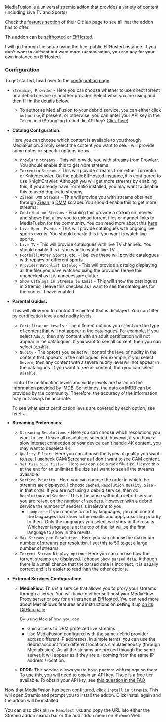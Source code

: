 
<StremioAddonButtons id="mediafusion" manifest="https://mediafusion.elfhosted.com/manifest.json" configurable={true} source="https://github.com/mhdzumair/MediaFusion"/> 


MediaFusion is a universal stremio addon that provides a variety of content (including Live TV and Sports)

Check the [features section](https://github.com/mhdzumair/MediaFusion?tab=readme-ov-file#-features) of their GitHub page to see all that the addon has to offer.

This addon can be [selfhosted](https://github.com/mhdzumair/MediaFusion?tab=readme-ov-file#-local-add-on-deployment) or [ElfHosted](https://elfhosted.com/app/mediafusion/).

I will go through the setup using the free, public ElfHosted instance. If you don't want to selfhost but want more customisation, you can pay for your own instance on ElfHosted.

<h3>Configuration</h3>

To get started, head over to the [configuration page](https://mediafusion.elfhosted.com/configure):

- `Streaming Provider` - Here you can choose whether to use direct torrent or a debrid service or another provider. Select what you are using and then fill in the details below.
                            
    - To authorise MediaFusion to your debrid service, you can either click `Authorise`, if present, or otherwise, you can enter your API key in the `Token` field (Struggling to find the API key? [Click here](faq#where-can-i-find-my-debrid-api-key))

- **Catalog Configuration:**

    Here you can choose which content is available to you through MediaFusion. Simply select the content you want to see. I will provide some notes on specific options below.
    - `Prowlarr Streams` - This will provide you with streams from Prowlarr. You should enable this to get more streams.
    - `Torrentio Streams` - This will provide streams from either Torrentio or Knightcrawler. On the public ElfHosted instance, it is configured to use KnightCrawler. 
                            Although you will get more streams by enabling this, if you already have Torrentio installed, you may want to disable this to avoid duplicate streams.
    - `Zilean DMM Streams` - This will provide you with streams obtained through [Zilean](https://github.com/iPromKnight/zilean), a [DMM](extras/debrid-media-manager) scraper. You should enable this to get more streams.
    - `Contribution Streams` - Enabling this provide a stream on movies and shows that allow you to upload torrent files or magnet links to MediaFusion for the community.
                                You can read more about this [here](https://www.reddit.com/r/StremioAddons/comments/1cwaqh8/comment/l4w1bw1/)
    - `Live Sport Events` - This will provide catalogues with ongoing live sports events. You should enable this if you want to watch live sports.
    - `Live TV` - This will provide catalogues with live TV channels. You should enable this if you want to watch live TV.
    - `Football`, `Other Sports`, etc. - I believe these will provide catalogues with replays of different sports.
    - `Provider Watchlist Catalog` - This will provide a catalog displaying all the files you have watched using the provider. I leave this unchecked as it is unnecessary clutter.
    - `Show Catalogs in Stremio (& Kodi)` - This will show the catalogues in Stremio. I leave this checked as I want to see the catalogues for the content I have enabled.
    
- **Parental Guides:** 
    
    This will allow you to control the content that is displayed. You can filter by certification levels and nudity levels. 
    - `Certification Levels` - The different options you select are the type of content that will not appear in the catalogues. For example, if you select `Adult`, then any content with an adult certification will not appear in the catalogues.
                               If you want to see all content, then you can select `Disable`.
    - `Nudity` - The optons you select will control the level of nudity in the content that appears in the catalogues. For example, if you select `Severe`, then any content with a severe nudity level will not appear in the catalogues.
                 If you want to see all content, then you can select `Disable`.


    :::info
    The certification levels and nudity levels are based on the information provided by IMDB. 
    Sometimes, the data on IMDB can be provided by the community.
    Therefore, the accuracy of the information may not always be accurate. 

    To see what exact certification levels are covered by each option, see [here](https://github.com/mhdzumair/MediaFusion/blob/876cfd81760f34c9c1cbb48f5814299b1ef2d7de/utils/const.py#L188)
    :::

- **Streaming Preferences**:
    - `Streaming Resolutions` - Here you can choose which resolutions you want to see. I leave all resolutions selected, however, if you have a slow internet connection or your device can't handle 4K content, you may want to deselect 4K.
    - `Quality Filter` - Here you can choose the types of quality you want to see. I uncheck CAM/Screener as I don't want to see CAM content. 
    - `Set File Size Filter` - Here you can use a max file size. I leave this at the end for an unlimited file size as I want to see all the streams available.
    - `Sorting Priority` - Here you can choose the order in which the streams are displayed. I choose `Cached`, `Resolution`, `Quality`, `Size` - in that order. If you are not using a debrid service, then do `Resolution` and `Seeders`. This is because without a debrid service you are reliant on the number of seeders. However, with a debrid service the number of seeders is irrelevant to you.
        - `Language` - If you choose to sort by languages, you can control the languages that show in the results and apply a sorting priority to them. 
                       Only the languages you select will show in the results. Whichever language is at the top of the list will be the first language to show in the results.
    - `Max Streams per Resolution` - Here you can choose the maximum number of streams per resolution. I set this to 50 to get a large number of streams. 
    - `Torrent Stream Display option` - Here you can choose how the torrent streams are displayed. I choose `Show parsed data`. Although there is a small chance that the parsed data is incorrect, it is usually correct and it is easier to read than the other options.

- **External Services Configuration:**
    - **MediaFlow**: This is a service that allows you to proxy your streams through a server. You will have to either self host your MediaFlow Proxy server or pay for an instance at [ElfHosted](https://elfhosted.com/app/mediaflow-proxy/). 
        You can read more about MediaFlows features and instructions on setting it up [on its GitHub page](https://github.com/mhdzumair/mediaflow-proxy?tab=readme-ov-file#mediaflow-proxy).

        By using MediaFlow, you can:
        - Gain access to DRM protected live streams 
        - Use MediaFusion configured with the same debrid provider across different IP addresses. In simple terms, you can use the debrid account from different locations simulateneously (through MediaFusion). As all the streams are proxied through the same server, it will appear as if they are all coming from the same IP address / location.
    
    - **RPDB**: This service allows you to have posters with ratings on them. To use this, you will need to obtain an API key. There is a free tier available. To obtain your API key, see [this question in the FAQ](faq#how-do-i-obtain-a-rpdb-api-key)

Now that MediaFusion has been configured, click `Install in Stremio`. This will open Stremio and prompt you to install the addon. Click Install again and the addon will be installed.

You can also click `Share Manifest URL` and copy the URL into either the Stremio addon search bar or the add addon menu on Stremio Web.
